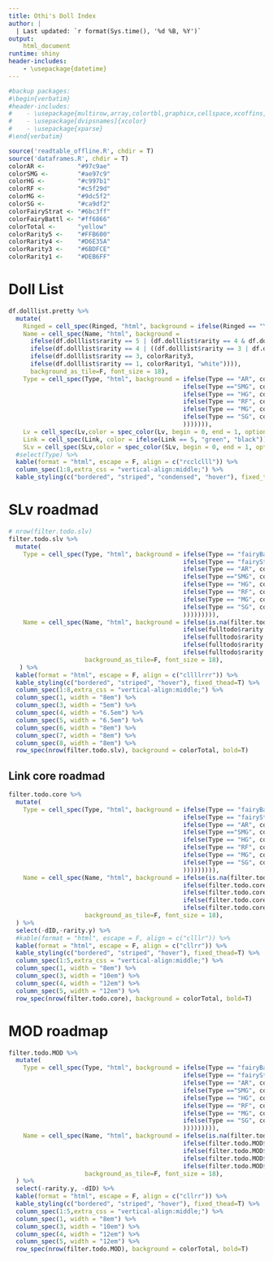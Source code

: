 ```yaml
---
title: Othi's Doll Index
author: |
  | Last updated: `r format(Sys.time(), '%d %B, %Y')`
output:
    html_document
runtime: shiny
header-includes:
    - \usepackage{datetime}
---
```


```r
#backup packages:
#\begin{verbatim}
#header-includes:
#    - \usepackage{multirow,array,colortbl,graphicx,cellspace,xcoffins,caption,datetime}
#    - \usepackage[dvipsnames]{xcolor}
#    - \usepackage{xparse}
#\end{verbatim}
```

```r
source('readtable_offline.R', chdir = T)
source('dataframes.R', chdir = T)
colorAR <-         "#97c9ae"
colorSMG <-        "#ae97c9"
colorHG <-         "#c997b1"
colorRF <-         "#c5f29d"
colorMG <-         "#9dc5f2"
colorSG <-         "#ca9df2"
colorFairyStrat <- "#6bc3ff"
colorFairyBattl <- "#ff6866"
colorTotal <-      "yellow"
colorRarity5 <-    "#FFB600"
colorRarity4 <-    "#D6E35A"
colorRarity3 <-    "#6BDFCE"
colorRarity1 <-    "#DEB6FF"
```

# Doll List
```r
df.dolllist.pretty %>%
  mutate(
    Ringed = cell_spec(Ringed, "html", background = ifelse(Ringed == "Yes","#F7AEA5","NULL")),
    Name = cell_spec(Name, "html", background =
      ifelse(df.dolllist$rarity == 5 | (df.dolllist$rarity == 4 & df.dolllist$mod > 0), colorRarity5,
      ifelse(df.dolllist$rarity == 4 | ((df.dolllist$rarity == 3 | df.dolllist$rarity == 2) & df.dolllist$mod > 0), colorRarity4,
      ifelse(df.dolllist$rarity == 3, colorRarity3,
      ifelse(df.dolllist$rarity == 1, colorRarity1, "white")))),
      background_as_tile=F, font_size = 18),
    Type = cell_spec(Type, "html", background = ifelse(Type == "AR", colorAR,
                                                ifelse(Type =="SMG", colorSMG,
                                                ifelse(Type == "HG", colorHG,
                                                ifelse(Type == "RF", colorRF,
                                                ifelse(Type == "MG", colorMG,
                                                ifelse(Type == "SG", colorSG, "white"
                                                ))))))),
    Lv = cell_spec(Lv,color = spec_color(Lv, begin = 0, end = 1, option = "A", direction = -1), background = spec_color(Lv, begin = 0.5, end = 0.9, option = "D")),
    Link = cell_spec(Link, color = ifelse(Link == 5, "green", "black")),
    SLv = cell_spec(SLv,color = spec_color(SLv, begin = 0, end = 1, option = "A", direction = -1), background = spec_color(SLv, begin = 0.5, end = 0.9, option = "D"))) %>%
  #select(Type) %>%
  kable(format = "html", escape = F, align = c("rcclclll")) %>%
  column_spec(1:8,extra_css = "vertical-align:middle;") %>%
  kable_styling(c("bordered", "striped", "condensed", "hover"), fixed_thead=T)
```

# SLv roadmad
```r
# nrow(filter.todo.slv)
filter.todo.slv %>%
  mutate(
    Type = cell_spec(Type, "html", background = ifelse(Type == "fairyBattl", colorFairyBattl,
                                                ifelse(Type == "fairyStrat", colorFairyStrat,
                                                ifelse(Type == "AR", colorAR,
                                                ifelse(Type =="SMG", colorSMG,
                                                ifelse(Type == "HG", colorHG,
                                                ifelse(Type == "RF", colorRF,
                                                ifelse(Type == "MG", colorMG,
                                                ifelse(Type == "SG", colorSG, "NULL"
                                                ))))))))),
    Name = cell_spec(Name, "html", background = ifelse(is.na(filter.todo.slv$Name), "NULL",
                                                ifelse(fulltodo$rarity.y == 5 | (fulltodo$rarity.y == 4 & !is.na(fulltodo$mod) & fulltodo$mod > 0), colorRarity5,
                                                ifelse(fulltodo$rarity.y == 4 | ((fulltodo$rarity.y == 3 | fulltodo$rarity.y == 2) & !is.na(fulltodo$mod) & fulltodo$mod > 0), colorRarity4,
                                                ifelse(fulltodo$rarity.y == 3, colorRarity3,
                                                ifelse(fulltodo$rarity.y == 1, colorRarity1, "white"))))),
                     background_as_tile=F, font_size = 18),
   ) %>%
  kable(format = "html", escape = F, align = c("cllllrrr")) %>%
  kable_styling(c("bordered", "striped", "hover"), fixed_thead=T) %>%
  column_spec(1:8,extra_css = "vertical-align:middle;") %>%
  column_spec(1, width = "8em") %>%
  column_spec(3, width = "5em") %>%
  column_spec(4, width = "6.5em") %>%
  column_spec(5, width = "6.5em") %>%
  column_spec(6, width = "8em") %>%
  column_spec(7, width = "8em") %>%
  column_spec(8, width = "8em") %>%
  row_spec(nrow(filter.todo.slv), background = colorTotal, bold=T)
```

## Link core roadmad
```r
filter.todo.core %>%
  mutate(
    Type = cell_spec(Type, "html", background = ifelse(Type == "fairyBattl", colorFairyBattl,
                                                ifelse(Type == "fairyStrat", colorFairyStrat,
                                                ifelse(Type == "AR", colorAR,
                                                ifelse(Type =="SMG", colorSMG,
                                                ifelse(Type == "HG", colorHG,
                                                ifelse(Type == "RF", colorRF,
                                                ifelse(Type == "MG", colorMG,
                                                ifelse(Type == "SG", colorSG, "NULL"
                                                ))))))))),
    Name = cell_spec(Name, "html", background = ifelse(is.na(filter.todo.core$Name), "NULL",
                                                ifelse(filter.todo.core$rarity.y == 5, colorRarity5,
                                                ifelse(filter.todo.core$rarity.y == 4, colorRarity4,
                                                ifelse(filter.todo.core$rarity.y == 3, colorRarity3,
                                                ifelse(filter.todo.core$rarity.y == 1, colorRarity1, "white"))))),
                     background_as_tile=F, font_size = 18),
  ) %>%
  select(-dID,-rarity.y) %>%
  #kable(format = "html", escape = F, align = c("clllr")) %>%
  kable(format = "html", escape = F, align = c("cllrr")) %>%
  kable_styling(c("bordered", "striped", "hover"), fixed_thead=T) %>%
  column_spec(1:5,extra_css = "vertical-align:middle;") %>%
  column_spec(1, width = "8em") %>%
  column_spec(3, width = "10em") %>%
  column_spec(4, width = "12em") %>%
  column_spec(5, width = "12em") %>%
  row_spec(nrow(filter.todo.core), background = colorTotal, bold=T)
```

# MOD roadmap
```r
filter.todo.MOD %>%
  mutate(
    Type = cell_spec(Type, "html", background = ifelse(Type == "fairyBattl", colorFairyBattl,
                                                ifelse(Type == "fairyStrat", colorFairyStrat,
                                                ifelse(Type == "AR", colorAR,
                                                ifelse(Type =="SMG", colorSMG,
                                                ifelse(Type == "HG", colorHG,
                                                ifelse(Type == "RF", colorRF,
                                                ifelse(Type == "MG", colorMG,
                                                ifelse(Type == "SG", colorSG, "NULL"
                                                ))))))))),
    Name = cell_spec(Name, "html", background = ifelse(is.na(filter.todo.MOD$Name), "NULL",
                                                ifelse(filter.todo.MOD$rarity.y == 4, colorRarity5,
                                                ifelse(filter.todo.MOD$rarity.y == 3, colorRarity4,
                                                ifelse(filter.todo.MOD$rarity.y == 2, colorRarity4,
                                                ifelse(filter.todo.MOD$rarity.y == 1, colorRarity1, "white"))))),
                     background_as_tile=F, font_size = 18),
  ) %>%
  select(-rarity.y, -dID) %>%
  kable(format = "html", escape = F, align = c("cllrr")) %>%
  kable_styling(c("bordered", "striped", "hover"), fixed_thead=T) %>%
  column_spec(1:5,extra_css = "vertical-align:middle;") %>%
  column_spec(1, width = "8em") %>%
  column_spec(3, width = "10em") %>%
  column_spec(4, width = "12em") %>%
  column_spec(5, width = "12em") %>%
  row_spec(nrow(filter.todo.MOD), background = colorTotal, bold=T)
```

